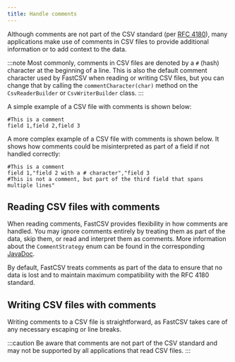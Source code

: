 ```yaml
---
title: Handle comments
---
```



Although comments are not part of the CSV standard (per [RFC 4180](https://datatracker.ietf.org/doc/html/rfc4180)),
many applications make use of comments in CSV files to provide additional information or to add context to the data.

:::note
Most commonly, comments in CSV files are denoted by a `#` (hash) character at the beginning of a line. This is also
the default comment character used by FastCSV when reading or writing CSV files, but you can change that by
calling the `commentCharacter(char)` method on the `CsvReaderBuilder` or `CsvWriterBuilder` class.
:::

A simple example of a CSV file with comments is shown below:

```
#This is a comment
field 1,field 2,field 3
```

A more complex example of a CSV file with comments is shown below.
It shows how comments could be misinterpreted as part of a field if not handled correctly:

```
#This is a comment
field 1,"field 2 with a # character","field 3
#This is not a comment, but part of the third field that spans multiple lines"
```

## Reading CSV files with comments

When reading comments, FastCSV provides flexibility in how comments are handled.
You may ignore comments entirely by treating them as part of the data, skip them, or read and interpret them as comments.
More information about the `CommentStrategy` enum can be found in the corresponding
[JavaDoc](https://javadoc.io/doc/de.siegmar/fastcsv/latest/de.siegmar.fastcsv/de/siegmar/fastcsv/reader/CommentStrategy.html).

By default, FastCSV treats comments as part of the data to ensure that no data is lost and to maintain
maximum compatibility with the RFC 4180 standard.

<SourceExample filename="ExampleCsvReaderWithComments.java"/>

## Writing CSV files with comments

Writing comments to a CSV file is straightforward, as FastCSV takes care of any necessary escaping or line breaks.

:::caution
Be aware that comments are not part of the CSV standard and may not be supported by all applications that read CSV files.
:::

<SourceExample filename="ExampleCsvWriterWithComments.java"/>
